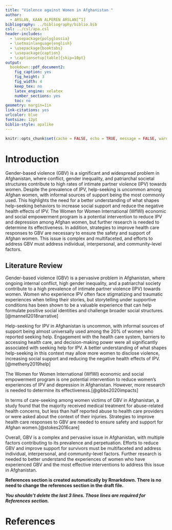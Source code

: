 ---
title: "Violence against Women in Afghanistan "
author: 
  - ARSLAN, KAAN ALPEREN ARSLAN[^1]
bibliography: ../bibliography/biblio.bib
csl: ../csl/apa.csl
header-includes:
  - \usepackage{polyglossia}
  - \setmainlanguage{english}
  - \usepackage{booktabs}
  - \usepackage{caption} 
  - \captionsetup[table]{skip=10pt}
output:
  bookdown::pdf_document2:
    fig_caption: yes
    fig_height: 3
    fig_width: 4
    keep_tex: no
    latex_engine: xelatex
    number_sections: yes
    toc: no
geometry: margin=1in
link-citations: yes
urlcolor: blue
fontsize: 12pt
biblio-style: apalike
---
```{r setup, include=FALSE}
knitr::opts_chunk$set(cache = FALSE, echo = TRUE, message = FALSE, warning = FALSE)
```

<!-- ======================================================================= -->
<!-- ============================== FOOTNOTES ============================== -->
<!-- ======================================================================= -->
[^1]: 19080379, [midterm](https://github.com/kaanalperenarslan/midterm2.git)



# Introduction

Gender-based violence (GBV) is a significant and widespread problem in Afghanistan, where conflict, gender inequality, and patriarchal societal structures contribute to high rates of intimate partner violence (IPV) towards women. Despite the prevalence of IPV, help-seeking is uncommon among Afghan women, with informal sources of support being the most commonly used. This highlights the need for a better understanding of what shapes help-seeking behaviors to increase social support and reduce the negative health effects of IPV. The Women for Women International (WfWI) economic and social empowerment program is a potential intervention to reduce IPV and depression among Afghan women, but further research is needed to determine its effectiveness. In addition, strategies to improve health care responses to GBV are necessary to ensure the safety and support of Afghan women. This issue is complex and multifaceted, and efforts to address GBV must address individual, interpersonal, and community-level factors.

## Literature Review

Gender-based violence (GBV) is a pervasive problem in Afghanistan, where ongoing internal conflict, high gender inequality, and a patriarchal society contribute to a high prevalence of intimate partner violence (IPV) towards women. Women who experience IPV often face stigmatizing and traumatic experiences when telling their stories, but storytelling under supportive conditions has been shown to be a valuable experience that can help formulate positive social identities and challenge broader social structures. [@mannell2018narrative]

Help-seeking for IPV in Afghanistan is uncommon, with informal sources of support being almost universally used among the 20% of women who reported seeking help. Engagement with the health care system, barriers to accessing health care, and decision-making power were all significantly associated with seeking help for IPV. A better understanding of what shapes help-seeking in this context may allow more women to disclose violence, increasing social support and reducing the negative health effects of IPV.[@metheny2019help]

The Women for Women International (WfWI) economic and social empowerment program is one potential intervention to reduce women's experiences of IPV and depression in Afghanistan. However, more research is needed to determine its effectiveness.[@gibbs2020impacts]

In terms of care-seeking among women victims of GBV in Afghanistan, a study found that the majority received medical treatment for abuse-related health concerns, but less than half reported abuse to health care providers or were asked about the context of their injuries. Strategies to improve health care responses to GBV are needed to ensure safety and support for Afghan women.[@stokes2016care]

Overall, GBV is a complex and pervasive issue in Afghanistan, with multiple factors contributing to its prevalence and perpetuation. Efforts to reduce GBV and improve support for survivors must be multifaceted and address individual, interpersonal, and community-level factors. Further research is needed to better understand the experiences of women who have experienced GBV and the most effective interventions to address this issue in Afghanistan.
   



**References section is created automatically by Rmarkdown. There is no need to change the references section in the draft file.**

**_You shouldn't delete the last 3 lines. Those lines are required for References section._**

\newpage
# References {#references}
<div id="refs"></div>

